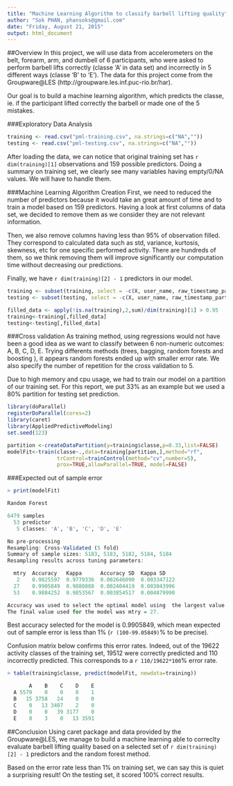```yaml
---
title: "Machine Learning Algorithm to classify barbell lifting quality"
author: "Sok PHAN, phansoks@gmail.com"
date: "Friday, August 21, 2015"
output: html_document
---
```


##Overview
In this project, we will use data from accelerometers on the belt, forearm, arm, 
and dumbell of 6 participants, who were asked to perform barbell lifts correctly 
(classe 'A' in data set) and incorrectly in 5 different ways (classe 'B' to 'E'). 
The data for this project come from the Groupware@LES (http://groupware.les.inf.puc-rio.br/har).

Our goal is to build a machine learning algorithm, which predicts the classe, ie. 
if the participant lifted correctly the barbell or made one of the 5 mistakes.

###Exploratory Data Analysis
```r
training <- read.csv("pml-training.csv", na.strings=c("NA",""))
testing <- read.csv("pml-testing.csv", na.strings=c("NA",""))
```

After loading the data, we can notice that original training set has `r dim(training)[1]` 
observations and 159 possible predictors. Doing a summary on training
set, we clearly see many variables having empty/0/NA values. We will have to handle them.

###Machine Learning Algorithm Creation
First, we need to reduced the number of predictors because it would take an great 
amount of time and to train a model based on 159 predictors. Having a look at first columns
of data set, we decided to remove them as we consider they are not relevant information.

Then, we also remove columns having less than 95% of observation filled. They correspond
to calculated data such as std, variance, kurtosis, skewness, etc for one specific performed 
activity. There are hundreds of them, so we think removing them will improve significantly
our computation time without decreasing our predictions. 

Finally, we have `r dim(training)[2] - 1` predictors in our model.

```r
training <- subset(training, select = -c(X, user_name, raw_timestamp_part_1, raw_timestamp_part_2, cvtd_timestamp, new_window))
testing <- subset(testing, select = -c(X, user_name, raw_timestamp_part_1, raw_timestamp_part_2, cvtd_timestamp, new_window))

filled_data <- apply(!is.na(training),2,sum)/dim(training)[1] > 0.95
training<-training[,filled_data]
testing<-testing[,filled_data]
```

###Cross validation
As training method, using regressions would not have been a good idea as we want
to classify between 6 non-numeric outcomes: A, B, C, D, E. Trying differents methods
(trees, bagging, random forests and boosting ), it appears random forests ended
up with smaller error rate. We also specify the number of repetition for the 
cross validation to 5.

Due to high memory and cpu usage, we had to train our model on a partition of our 
training set. For this report, we put 33% as an example but we used a 80% partition
for testing set prediction.

```r
library(doParallel)
registerDoParallel(cores=2)
library(caret)
library(AppliedPredictiveModeling)
set.seed(123)

partition <-createDataPartition(y=training$classe,p=0.33,list=FALSE)
modelFit<-train(classe~.,data=training[partition,],method="rf",
                trControl=trainControl(method="cv",number=5),
                prox=TRUE,allowParallel=TRUE, model=FALSE)
```

###Expected out of sample error
```r
> print(modelFit)

Random Forest 

6479 samples
  53 predictor
   5 classes: 'A', 'B', 'C', 'D', 'E' 

No pre-processing
Resampling: Cross-Validated (5 fold) 
Summary of sample sizes: 5183, 5183, 5182, 5184, 5184 
Resampling results across tuning parameters:

  mtry  Accuracy   Kappa      Accuracy SD  Kappa SD   
   2    0.9825597  0.9779336  0.002646090  0.003347122
  27    0.9905849  0.9880888  0.002404419  0.003043996
  53    0.9884252  0.9853567  0.003854517  0.004879990

Accuracy was used to select the optimal model using  the largest value.
The final value used for the model was mtry = 27. 
```

Best accuracy selected for the model is 0.9905849, which mean expected out of sample 
error is less than 1% (`r (100-99.05849)`% to be precise).

Confusion matrix below confirms this error rates. Indeed, out of the 19622 activity 
classes of the training set, 19512 were correctly predicted and 110 incorrectly 
predicted. This corresponds to a `r 110/19622*100`% error rate.

```r
> table(training$classe, predict(modelFit, newdata=training))

       A    B    C    D    E
  A 5579    0    0    0    1
  B   15 3758   24    0    0
  C    0   13 3407    2    0
  D    0    0   39 3177    0
  E    0    3    0   13 3591
```

##Conclusion
Using caret package and data provided by the Groupware@LES, we manage to build a 
machine learning able to correclty evaluate barbell lifting quality based on a selected 
set of `r dim(training)[2] - 1` predictors and the random forest method.

Based on the error rate less than 1% on training set, we can say this is quiet a
surprising result! On the testing set, it scored 100% correct results.
